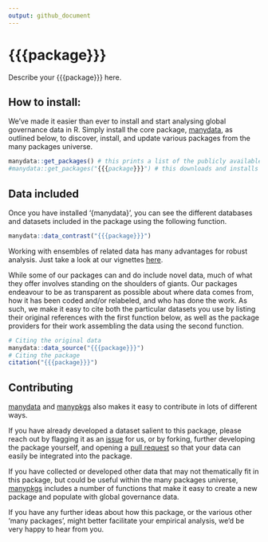 ```yaml
---
output: github_document
---
```


# {{{package}}}

Describe your {{{package}}} here.

## How to install:

We’ve made it easier than ever to install and start analysing global governance data in R.
Simply install the core package, [manydata](https://github.com/globalgov/manydata), as outlined below, to discover, install, and update various packages from the many packages universe.

```r
manydata::get_packages() # this prints a list of the publicly available data packages currently available
#manydata::get_packages("{{{package}}}") # this downloads and installs the named package
```

## Data included

Once you have installed '{manydata}', you can see the different databases and datasets included in the package using the following function.

```r
manydata::data_contrast("{{{package}}}")
```

Working with ensembles of related data has many advantages for robust analysis.
Just take a look at our vignettes [here](https://globalgov.github.io/manydata/articles/user.html).

While some of our packages can and do include novel data, much of what they offer involves standing on the shoulders of giants.
Our packages endeavour to be as transparent as possible about where data comes from, how it has been coded and/or relabeled, and who has done the work.
As such, we make it easy to cite both the particular datasets you use by listing their original references with the first function below, as well as the package providers for their work assembling the data using the second function.

``` r
# Citing the original data
manydata::data_source("{{{package}}}")
# Citing the package
citation("{{{package}}}")
```

## Contributing

[manydata](https://github.com/globalgov/manydata) and [manypkgs](https://github.com/globalgov/manypkgs) also makes it easy to contribute in lots of different ways.

If you have already developed a dataset salient to this package, please reach out by flagging it as an [issue](https://github.com/globalgov/{{{package}}}/issues) for us, or by forking, further developing the package yourself, and opening a [pull request](https://github.com/globalgov/{{{package}}}/pulls) so that your data can easily be integrated into the package.

If you have collected or developed other data that may not thematically fit in this package, but could be useful within the many packages universe, [manypkgs](https://github.com/globalgov/manypkgs) includes a number of functions that make it easy to create a new package and populate with global governance data.

If you have any further ideas about how this package, or the various other 'many packages', might better facilitate your empirical analysis, we’d be very happy to hear from you.
